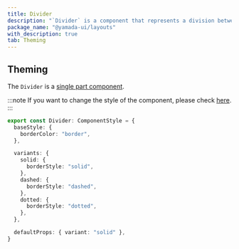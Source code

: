 ```yaml
---
title: Divider
description: "`Divider` is a component that represents a division between elements."
package_name: "@yamada-ui/layouts"
with_description: true
tab: Theming
---
```


## Theming

The `Divider` is a [single part component](/styled-system/theming/component-styles#single-part-components).

:::note
If you want to change the style of the component, please check [here](/styled-system/theming/customize-theme#changing-the-style-of-components).
:::

```ts
export const Divider: ComponentStyle = {
  baseStyle: {
    borderColor: "border",
  },

  variants: {
    solid: {
      borderStyle: "solid",
    },
    dashed: {
      borderStyle: "dashed",
    },
    dotted: {
      borderStyle: "dotted",
    },
  },

  defaultProps: { variant: "solid" },
}
```

